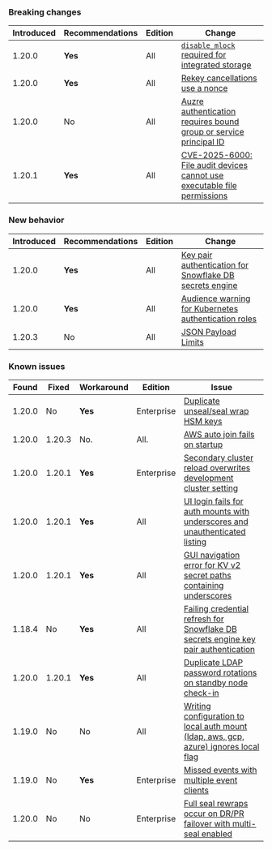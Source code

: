 ### Breaking changes

Introduced | Recommendations | Edition    | Change
---------- | --------------- | ---------- | ------
1.20.0     | **Yes**         | All        | [`disable_mlock` required for integrated storage](/vault/docs/v1.20.x/updates/important-changes#disable_mlock-config)
1.20.0     | **Yes**         | All        | [Rekey cancellations use a nonce](/vault/docs/v1.20.x/updates/important-changes#rekey-cancel-nonce)
1.20.0     | No              | All        | [Auzre authentication requires bound group or service principal ID](/vault/docs/v1.20.x/updates/important-changes##azure-auth)
1.20.1     | **Yes**         | All        | [CVE-2025-6000: File audit devices cannot use executable file permissions](/vault/docs/v1.20.x/updates/important-changes#cve-2025-6000)


### New behavior

Introduced | Recommendations | Edition    | Change
---------- | --------------- | ---------- | ------
1.20.0     | **Yes**         | All        | [Key pair authentication for Snowflake DB secrets engine](/vault/docs/v1.20.x/updates/important-changes#snowflake-keypair-auth)
1.20.0     | **Yes**         | All        | [Audience warning for Kubernetes authentication roles](#k8-audience-warning)
1.20.3     | No              | All        | [JSON Payload Limits](/vault/docs/v1.20.x/updates/important-changes#json-limits)



### Known issues

Found  | Fixed  | Workaround | Edition    | Issue
------ |--------| ---------- | ---------- | -----
1.20.0 | No     | **Yes**    | Enterprise | [Duplicate unseal/seal wrap HSM keys](/vault/docs/v1.20.x/updates/important-changes#hsm-keys)
1.20.0 | 1.20.3 | No.        | All.       | [AWS auto join fails on startup](/vault/docs/v1.20.x/updates/important-changes#aws-auto-join)
1.20.0 | 1.20.1 | **Yes**    | Enterprise | [Secondary cluster reload overwrites development cluster setting](/vault/docs/v1.20.x/updates/important-changes#development-cluster-reload)
1.20.0 | 1.20.1 | **Yes**    | All        | [UI login fails for auth mounts with underscores and unauthenticated listing](/vault/docs/v1.20.x/updates/important-changes#ui-login-underscore)
1.20.0 | 1.20.1 | **Yes**    | All        | [GUI navigation error for KV v2 secret paths containing underscores](/vault/docs/v1.20.x/updates/important-changes#ui-kvv2-underscore-secrets)
1.18.4 | No     | **Yes**    | All        | [Failing credential refresh for Snowflake DB secrets engine key pair authentication](/vault/docs/v1.20.x/updates/important-changes#snowflake-keypair-refresh)
1.20.0 | 1.20.1 | **Yes**    | All        | [Duplicate LDAP password rotations on standby node check-in](/vault/docs/v1.20.x/updates/important-changes#ldap-checkin)
1.19.0 | No     | No         | All        | [Writing configuration to local auth mount (ldap, aws, gcp, azure) ignores local flag](/vault/docs/v1.20.x/updates/important-changes#local-auth-known-issue)
1.19.0 | No     | **Yes**    | Enterprise | [Missed events with multiple event clients](/vault/docs/v1.20.x/updates/important-changes#missed-events)
1.20.0 | No     | No         | Enterprise | [Full seal rewraps occur on DR/PR failover with multi-seal enabled](/vault/docs/v1.20.x/updates/important-changes#multi-seal-rewrap)